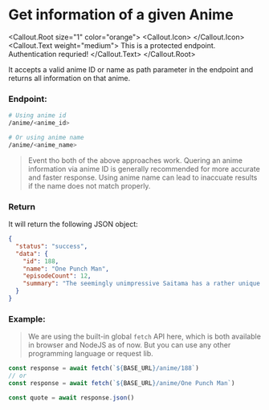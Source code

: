 
# Get information of a given Anime

<Callout.Root size="1" color="orange">
	<Callout.Icon>
		<LockClosedIcon />
	</Callout.Icon>
	<Callout.Text weight="medium">
		<Text>This is a protected endpoint. Authentication requried!</Text>
	</Callout.Text>
</Callout.Root>

It accepts a valid anime ID or name as path parameter in the endpoint and returns all information on that anime.

### Endpoint:
```sh
# Using anime id
/anime/<anime_id>

# Or using anime name
/anime/<anime_name>
```

> Event tho both of the above approaches work. Quering an anime information via anime ID is generally recommended for more accurate and faster response. Using anime name can lead to inaccuate results if the name does not match properly.

### Return
It will return the following JSON object:

```json
{
  "status": "success",
  "data": {
    "id": 188,
    "name": "One Punch Man",
    "episodeCount": 12,
    "summary": "The seemingly unimpressive Saitama has a rather unique hobby: being a hero. In order to pursue his childhood dream, Saitama relentlessly trained for three years, losing all of his hair in the process. Now, Saitama is so powerful, he can defeat any enemy with just one punch. However, having no one capable of matching his strength has led Saitama to an unexpected problem—he is no longer able to enjoy the thrill of battling and has become quite bored. One day, Saitama catches the attention of 19-year-old cyborg Genos, who witnesses his power and wishes to become Saitama's disciple. Genos proposes that the two join the Hero Association in order to become certified heroes that will be recognized for their positive contributions to society. Saitama, who is shocked that no one knows who he is, quickly agrees. Meeting new allies and taking on new foes, Saitama embarks on a new journey as a member of the Hero Association to experience the excitement of battle he once felt."
  }
}
```

### Example:
> We are using the built-in global `fetch` API here, which is both available in browser and NodeJS as of now. But you can use any other programming language or request lib.

```js
const response = await fetch(`${BASE_URL}/anime/188`)
// or
const response = await fetch(`${BASE_URL}/anime/One Punch Man`)

const quote = await response.json()
```
